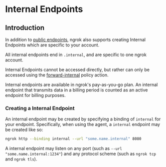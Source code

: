 # Internal Endpoints

## Introduction

In addition to [public endpoints][Public Endpoints], ngrok also supports creating Internal Endpoints which are specific to your account.

All internal endpoints end in `.internal`, and are specific to one ngrok account.

Internal Endpoints cannot be accessed directly, but rather can only be accessed using the [forward-internal][forward-internal] policy action.

Internal endpoints are available in ngrok's pay-as-you-go plan. An internal endpoint that transmits data in a billing period is counted as an active endpoint for billing purposes.

### Creating a Internal Endpoint

An internal endpoint may be created by specifying a binding of `internal` for your endpoint. Specifically, when using the agent, a `internal` endpoint may be created like so:

```bash
ngrok http --binding internal --url "some.name.internal" 8080
```

A internal endpoint may listen on any port (such as `--url "some.name.internal:1234"`) and any protocol scheme (such as `ngrok tcp` and `ngrok tls`).

[Public Endpoints]: /network-edge/domains-and-tcp-addresses/
[forward-internal]: /http/traffic-policy/actions/forward-internal/
